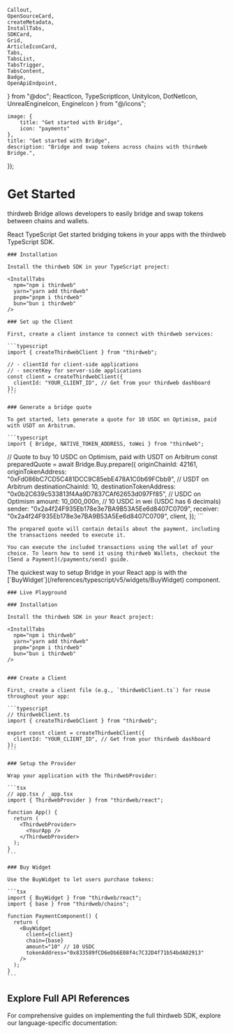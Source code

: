 	Callout,
	OpenSourceCard,
	createMetadata,
	InstallTabs,
	SDKCard,
	Grid,
	ArticleIconCard,
	Tabs,
	TabsList,
	TabsTrigger,
	TabsContent,
	Badge,
	OpenApiEndpoint,
} from "@doc";
	ReactIcon,
	TypeScriptIcon,
	UnityIcon,
	DotNetIcon,
	UnrealEngineIcon,
	EngineIcon
} from "@/icons";

	image: {
		title: "Get started with Bridge",
		icon: "payments"
	},
	title: "Get started with Bridge",
	description: "Bridge and swap tokens across chains with thirdweb Bridge.",
});

# Get Started

thirdweb Bridge allows developers to easily bridge and swap tokens between chains and wallets.

<Tabs defaultValue="react">
  <TabsList>
    <TabsTrigger value="react" className="flex items-center [&>p]:mb-0">
      <ReactIcon className="size-4 mr-1.5" />
      React
    </TabsTrigger>
     <TabsTrigger value="typescript" className="flex items-center [&>p]:mb-0">
      <TypeScriptIcon className="size-4 mr-1.5" />
      TypeScript
    </TabsTrigger>
  </TabsList>

  <TabsContent value="typescript">
    Get started bridging tokens in your apps with the thirdweb TypeScript SDK.

    ### Installation

    Install the thirdweb SDK in your TypeScript project:

    <InstallTabs
      npm="npm i thirdweb"
      yarn="yarn add thirdweb"
      pnpm="pnpm i thirdweb"
      bun="bun i thirdweb"
    />

    ### Set up the Client

    First, create a client instance to connect with thirdweb services:

    ```typescript
    import { createThirdwebClient } from "thirdweb";

    // - clientId for client-side applications
    // - secretKey for server-side applications
    const client = createThirdwebClient({
      clientId: "YOUR_CLIENT_ID", // Get from your thirdweb dashboard
    });
    ```

    ### Generate a bridge quote

    To get started, lets generate a quote for 10 USDC on Optimism, paid with USDT on Arbitrum.

    ```typescript
    import { Bridge, NATIVE_TOKEN_ADDRESS, toWei } from "thirdweb";

// Quote to buy 10 USDC on Optimism, paid with USDT on Arbitrum
const preparedQuote = await Bridge.Buy.prepare({
  originChainId: 42161,
  originTokenAddress: "0xFd086bC7CD5C481DCC9C85ebE478A1C0b69FCbb9", // USDT on Arbitrum
  destinationChainId: 10,
  destinationTokenAddress: "0x0b2C639c533813f4Aa9D7837CAf62653d097Ff85", // USDC on Optimism
  amount: 10_000_000n, // 10 USDC in wei (USDC has 6 decimals)
  sender: "0x2a4f24F935Eb178e3e7BA9B53A5Ee6d8407C0709",
  receiver: "0x2a4f24F935Eb178e3e7BA9B53A5Ee6d8407C0709",
  client,
});
    ```

    The prepared quote will contain details about the payment, including the transactions needed to execute it.

    You can execute the included transactions using the wallet of your choice. To learn how to send it using thirdweb Wallets, checkout the [Send a Payment](/payments/send) guide.

  </TabsContent>

  <TabsContent value="react">
    The quickest way to setup Bridge in your React app is with the [`BuyWidget`](/references/typescript/v5/widgets/BuyWidget) component.
    
    ### Live Playground

<ArticleIconCard
  title="Payment Widgets Playground"
  description="Try out the Payment Widgets in our live playground"
  icon={ReactIcon}
  href="https://playground.thirdweb.com/connect/pay/transactions"
/>
    
    ### Installation

    Install the thirdweb SDK in your React project:

    <InstallTabs
      npm="npm i thirdweb"
      yarn="yarn add thirdweb"
      pnpm="pnpm i thirdweb"
      bun="bun i thirdweb"
    />


    ### Create a Client

    First, create a client file (e.g., `thirdwebClient.ts`) for reuse throughout your app:

    ```typescript
    // thirdwebClient.ts
    import { createThirdwebClient } from "thirdweb";

    export const client = createThirdwebClient({
      clientId: "YOUR_CLIENT_ID", // Get from your thirdweb dashboard
    });
    ```

    ### Setup the Provider

    Wrap your application with the ThirdwebProvider:

    ```tsx
    // app.tsx / _app.tsx
    import { ThirdwebProvider } from "thirdweb/react";

    function App() {
      return (
        <ThirdwebProvider>
          <YourApp />
        </ThirdwebProvider>
      );
    }
    ```

    ### Buy Widget

    Use the BuyWidget to let users purchase tokens:

    ```tsx
    import { BuyWidget } from "thirdweb/react";
    import { base } from "thirdweb/chains";

    function PaymentComponent() {
      return (
        <BuyWidget
          client={client}
          chain={base}
          amount="10" // 10 USDC
          tokenAddress="0x833589fCD6eDb6E08f4c7C32D4f71b54bdA02913"
        />
      );
    }
    ```

  </TabsContent>
</Tabs>

## Explore Full API References

For comprehensive guides on implementing the full thirdweb SDK, explore our language-specific documentation:

<Grid>
	<SDKCard
		title="TypeScript"
		href="/references/typescript/v5"
		icon={TypeScriptIcon}
	/>
	<SDKCard title="React" href="/references/typescript/v5" icon={ReactIcon} />
	<SDKCard
		title="React Native"
		href="/references/typescript/v5"
		icon={ReactIcon}
	/>
	<SDKCard title="DotNet" href="/dotnet/getting-started" icon={DotNetIcon} />
	<SDKCard title="Unity" href="/unity/v5/getting-started" icon={UnityIcon} />
	<SDKCard
		title="Unreal Engine"
		href="/unreal-engine/getting-started"
		icon={UnrealEngineIcon}
	/>
</Grid>
